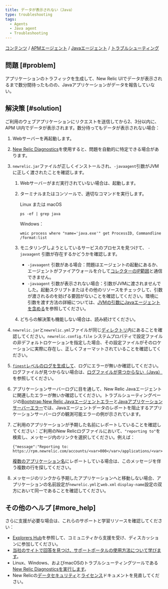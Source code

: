 ```yaml
---
title: データが表示されない（Java）
type: troubleshooting
tags:
  - Agents
  - Java agent
  - Troubleshooting
---
```


[コンテンツ](/docs) / [APMエージェント](/docs/agents) / [Javaエージェント](/docs/agents/java-agent) / [トラブルシューティング](/docs/agents/java-agent/troubleshooting)

## 問題 [#problem]

アプリケーションのトラフィックを生成して、New Relic UIでデータが表示されるまで数分間待ったものの、Javaアプリケーションがデータを報告していない。

## 解決策 [#solution]

ご利用のウェブアプリケーションにリクエストを送信してから2、3分以内に、APM UI内でデータが表示されます。数分待ってもデータが表示されない場合：

1. Webサーバーを再起動します。
2. [New Relic Diagnostics](/docs/agents/manage-apm-agents/troubleshooting/new-relic-diagnostics)を使用すると、問題を自動的に特定できる場合があります。
3. `newrelic.jar`ファイルが正しくインストールされ、`-javaagent`引数がJVMに正しく渡されたことを確認します。

   1. Webサーバーがまだ実行されていない場合は、起動します。
   2. ターミナルまたはコンソールで、適切なコマンドを実行します。

      Linux または macOS

      ```
      ps -ef | grep java
      ```

      Windows：

      ```
      wmic process where "name='java.exe'" get ProcessID, Commandline /format:list
      ```
   3. モニタリングしようとしているサービスのプロセスを見つけて、 `-javaagent` 引数が存在するかどうかを確認します。

      * `-javaagent` 引数がある場合：問題はエージェントの起動にあるか、エージェントがファイアウォールを介して[コレクターのIP範囲](/docs/using-new-relic/cross-product-functions/install-configure/networks)と通信できません。
      * `-javaagent` 引数が表示されない場合：引数がJVMに渡されませんでした。起動スクリプトまたはその他のリソースをチェックして、引数が渡されるのを妨げる要因がないことを確認してください。環境に引数を渡す方法の詳細については、[JVMの引数にJavaエージェントを含める](/docs/agents/java-agent/installation/include-java-agent-jvm-argument)を参照してください。
   4. どちらの解決策も機能しない場合は、読み続けてください。
4. `newrelic.jar`と`newrelic.yml`ファイルが同じ[ディレクトリ](/docs/agents/manage-apm-agents/troubleshooting/find-agent-root-directory#java-agent)内にあることを確認してください。`newrelic.config.file` システムプロパティで設定ファイルの非デフォルトロケーションを指定した場合、その設定ファイルがそのロケーションに実際に存在し、正しくフォーマットされていることを確認してください。
5. [`finest`レベルのログを生成して](/docs/agents/java-agent/troubleshooting/generating-logs-troubleshooting)、ログにエラーが無いか確認してください。ログファイルが見つからない場合は、[ログファイルが見つからない（Java）](/docs/agents/java-agent/troubleshooting/no-log-file-java)を参照してください。
6. アプリケーションサーバーログに目を通して、New Relic Javaエージェントに関連したエラーが無いか確認してください。トラブルシューティングページの[Bootstrap New Relic Javaエージェントエラー](https://docs.newrelic.co.jp/docs/agents/java-agent/troubleshooting/error-bootstrapping-new-relic-java-agent)と[Javaアプリケーションサーバーエラー](https://docs.newrelic.co.jp/docs/agents/java-agent/troubleshooting/errors-starting-java-app-server)では、Javaエージェントデータのレポートを阻止するアプリケーションサーバーログの観測可能エラーの例が示されています。
7. ご利用のアプリケーションが予期した名前にレポートしていることを確認してください：ご利用のNew Relicログファイルにおいて、`"reporting to"`を検索し、メッセージ内のリンクを選択してください。例えば：

   ```
   {"message":"Reporting to: https://rpm.newrelic.com/accounts/<var>000</var>/applications/<var>000000</var>"}
   ```

   [複数のアプリケーション名](/docs/apm/new-relic-apm/installation-configuration/using-multiple-names-app)にレポートしている場合は、このメッセージを伴う複数の行を探してください。
8. メッセージのリンクから予期したアプリケーションへと移動しない場合、アプリケーションの名前設定が`newrelic.yml`と`web.xml` `display-name`設定の双方において同一であることを確認してください。

## その他のヘルプ [#more_help]

さらに支援が必要な場合は、これらのサポートと学習リソースを確認してください：

* [Explorers Hub](https://discuss.newrelic.com/)を参照して、コミュニティから支援を受け、ディスカッションに参加してください。
* [当社のサイトで回答を見つけ、サポートポータルの使用方法について学びます](/docs/using-new-relic/welcome-new-relic/get-started/find-help-use-support-portal)。
* Linux、Windows、およびmacOSのトラブルシューティングツールである[New Relic Diagnosticsを実行します](/docs/using-new-relic/cross-product-functions/troubleshooting/new-relic-diagnostics)。
* New Relicの[データセキュリティ](/docs/security)と[ライセンス](/docs/licenses)ドキュメントを見直してください。
